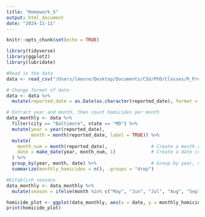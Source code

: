 ```yaml
---
title: "Homework_5"
output: html_document
date: "2024-11-11"
---
```


```r
knitr::opts_chunk$set(echo = TRUE)
```


```r
library(tidyverse)
library(ggplot2)
library(lubridate)
```


```r
#Read in the data
data <- read_csv("/Users/lmoore/Desktop/Documents/CSU/PhD/Classes/R_Programming_ERHS_535/Homework/Homework 5/Homework_5/Homework_5/data/homicide-data.csv")
```

```r
# Change format of date
data <- data %>%
  mutate(reported_date = as.Date(as.character(reported_date), format = "%Y%m%d"))
```



```r
# Extract year and month, then count homicides per month
data_monthly <- data %>%
  filter(city == "Baltimore", state == "MD") %>%
  mutate(year = year(reported_date),
         month = month(reported_date, label = TRUE)) %>%
  mutate(
    month_num = month(reported_date),                # Create a month column
    date = make_date(year, month_num, 1)             # Create a date column using numeric month
  ) %>%
  group_by(year, month, date) %>%                    # Group by year, month, and date
  summarize(monthly_homicides = n(), .groups = "drop")
```



```r
#Establish seasons
data_monthly <- data_monthly %>%
  mutate(season = ifelse(month %in% c("May", "Jun", "Jul", "Aug", "Sep", "Oct"), "Summer", "Winter"))
```


```r
homicide_plot <- ggplot(data_monthly, aes(x = date, y = monthly_homicides)) + geom_col(width = 25)
print(homicide_plot)
```

